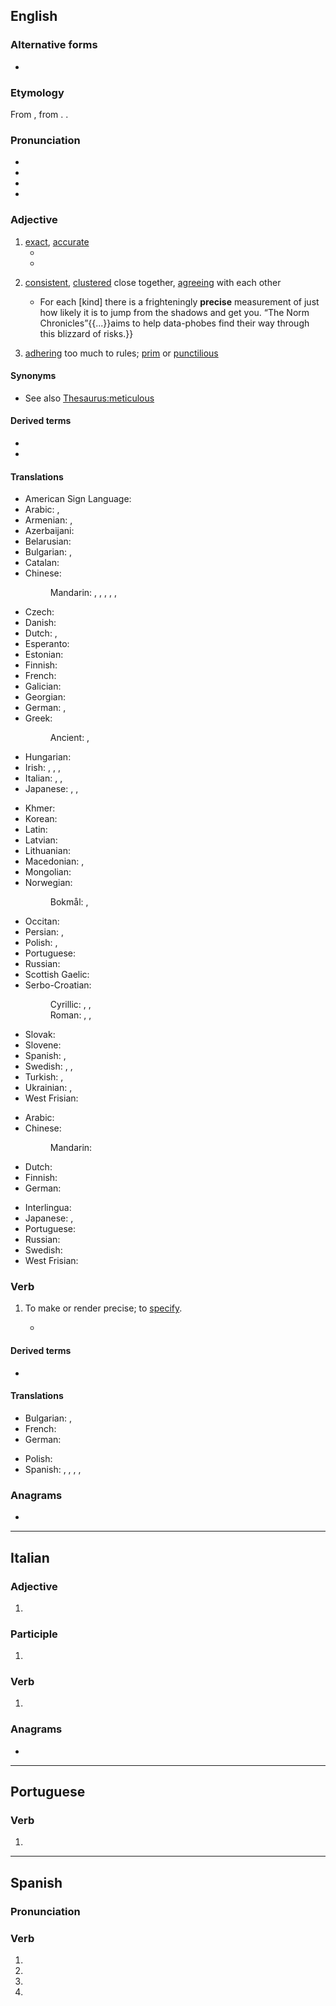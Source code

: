 {{also|précise|precisé|précisé}}
==English==

===Alternative forms===
* {{alter|en|præcise||archaic}}

===Etymology===
{{root|en|ine-pro|*preh₂-|*kh₂eyd-}}
From {{der|en|frm|précis}}, from {{der|en|la|praecisus}}. {{doublet|en|précis}}.

===Pronunciation===
* {{IPA|en|/pɹɪˈsaɪs/}}
* {{audio|en|LL-Q1860 (eng)-Vealhurl-precise.wav|Audio (RP)}}
* {{rhymes|en|aɪs}}
* {{hyphenation|en|pre|cise}}

===Adjective===
{{en-adj}}

# [[exact]], [[accurate]]
#* {{quote-book|en|year=1921|author=Bertrand Russell|title=[[S:The Analysis of Mind/Lecture IX|The Analysis of Mind]]|passage=A memory is "'''precise'''" when the occurrences that would verify it are narrowly circumscribed: for instance, "I met Jones" is '''precise''' as compared to "I met a man." A memory is "accurate" when it is both precise and true, i.e. in the above instance, if it was Jones I met.}}
#* {{quote-journal|1=en|year=2018|author=James Lambert|title=A multitude of ‘lishes’: The nomenclature of hybridity|journal=English World-Wide|page=7|url=https://www.researchgate.net/publication/318367113_A_multitude_of_lishes_The_nomenclature_of_hybridity
|text=Individually, some of these definitions fall into the common definitional trap of being overly '''precise'''.}}
#: {{ant|en|inexact|imprecise}}
# {{lb|en|sciences|of experimental results}} [[consistent]], [[cluster]]ed close together, [[agree]]ing with each other {{q|this does ''not'' mean that they cluster near the [[true]], [[correct]], or [[accurate]] value}}
#* {{quote-journal|en|date=2013-06-22|volume=407|issue=8841|page=76|magazine={{w|The Economist}}
|title=[http://www.economist.com/news/books-and-arts/21579801-making-sense-statistics-riddle-our-days-snakes-and-ladders Snakes and ladders]
|passage=Risk is everywhere.{{...}}For each [kind] there is a frighteningly '''precise''' measurement of just how likely it is to jump from the shadows and get you. “The Norm Chronicles”{{...}}aims to help data-phobes find their way through this blizzard of risks.}}
#: {{ant|en|inconsistent|varying}}
# [[adhere|adhering]] too much to rules; [[prim]] or [[punctilious]]

====Synonyms====
* See also [[Thesaurus:meticulous]]

====Derived terms====
* {{l|en|precisely}}
* {{l|en|prissy}}<!-- see etymology -->

====Translations====
{{trans-top|exact}}
* American Sign Language: {{t|ase|SmallO@NearTipThumb-PalmDown-SmallO@CenterChesthigh-PalmUp CirclesSurface Contact}}
* Arabic: {{t|ar|مَضْبُوط}}, {{t+|ar|دَقِيق}}
* Armenian: {{t+|hy|ճիշտ}}, {{t+|hy|ճշգրիտ}}
* Azerbaijani: {{t+|az|dəqiq}}
* Belarusian: {{t|be|дакла́дны}}
* Bulgarian: {{t+|bg|то́чен}}, {{t+|bg|преци́зен}}
* Catalan: {{t+|ca|precís}}
* Chinese:
*: Mandarin: {{t+|cmn|準確}}, {{t+|cmn|准确|tr=zhǔnquè}}, {{t+|cmn|正確}}, {{t+|cmn|正确|tr=zhèngquè}}, {{t+|cmn|精確}}, {{t+|cmn|精确|tr=jīngquè}}
* Czech: {{t+|cs|přesný}}
* Danish: {{t+|da|præcis}}
* Dutch: {{t+|nl|nauwkeurig}}, {{t+|nl|precies}}
* Esperanto: {{t+|eo|preciza}}
* Estonian: {{t+|et|täpne}}
* Finnish: {{t+|fi|tarkka}}
* French: {{t+|fr|précis}}
* Galician: {{t|gl|preciso}}
* Georgian: {{t|ka|ზუსტი}}
* German: {{t+|de|präzise}}, {{t+|de|genau}}
* Greek: {{t+|el|ακριβής}}
*: Ancient: {{t|grc|ἀκριβής}}, {{t|grc|ἀτρεκής}}
* Hungarian: {{t+|hu|pontos}}
* Irish: {{t|ga|cruinn}}, {{t|ga|beacht}}, {{t|ga|gonta}}, {{t|ga|pointeáilte}}
* Italian: {{t+|it|preciso}}, {{t+|it|esatto}}, {{t+|it|accurato}}
* Japanese: {{t+|ja|正確|tr=せいかくな, seikaku na|alt=正確な}}, {{t+|ja|精密|tr=せいみつな, seimitsu na|alt=精密な}}, {{t+|ja|厳密|tr=げんみつな, genmitsu na|alt=厳密な}}
{{trans-mid}}
* Khmer: {{t+|km|ត្រឹម|tr=trəm}}
* Korean: {{t+|ko|정확하다|tr=jeonghwak-han|alt=정확한}}
* Latin: {{t|la|exāctus}}
* Latvian: {{t|lv|precīzs}}
* Lithuanian: {{t+|lt|tikslus}}
* Macedonian: {{t|mk|то́чен}}, {{t|mk|пре́цизен}}
* Mongolian: {{t+|mn|нарийн}}
* Norwegian:
*: Bokmål: {{t+|no|presis}}, {{t+|no|nøyaktig}}
* Occitan: {{t+|oc|precís}}
* Persian: {{t+|fa|دقیق|tr=daqiq}}, {{t|fa|پرسون|tr=parsun}}
* Polish: {{t+|pl|dokładny}}, {{t+|pl|precyzyjny}}
* Portuguese: {{t+|pt|preciso}}
* Russian: {{t+|ru|то́чный}}
* Scottish Gaelic: {{t|gd|pongail}}
* Serbo-Croatian:
*: Cyrillic: {{t|sh|точан}}, {{t|sh|тачан}}, {{t|sh|прецизан}}
*: Roman: {{t+|sh|točan}}, {{t+|sh|tačan}}, {{t+|sh|precizan}}
* Slovak: {{t|sk|presný}}
* Slovene: {{t|sl|natančen}}
* Spanish: {{t+|es|preciso}}, {{t+|es|concreto|m}}
* Swedish: {{t+|sv|precis}}, {{t+|sv|noggrann}}, {{t+|sv|noga}}
* Turkish: {{t+|tr|dakik}}, {{t+|tr|kesin}}
* Ukrainian: {{t+|uk|то́чний}}, {{t|uk|докла́дний}}
* West Frisian: {{t|fy|preciis}}
{{trans-bottom}}

{{trans-top|(sciences) clustered close together}}
* Arabic: {{t-needed|ar}}
* Chinese:
*: Mandarin: {{t-needed|cmn}}
* Dutch: {{t|nl|precijs}}
* Finnish: {{t+|fi|tarkka}}
* German: {{t+|de|exakt}}
{{trans-mid}}
* Interlingua: {{t|ia|precise}}
* Japanese: {{t|ja|厳密な|tr=げんみつな, genmitsu na}}, {{t|ja|正確な|tr=せいかくな, seikaku na}}
* Portuguese: {{t+|pt|preciso}}
* Russian: {{t-needed|ru}}
* Swedish: {{t+|sv|noggrann}}
* West Frisian: {{t|fy|preciis}}
{{trans-bottom}}

===Verb===
{{en-verb}}

# {{lb|en|nonstandard|NNES|or|European Union|_|documents|transitive}} To make or render precise; to [[specify]].
#* {{quote-book|en|year=2011||title= Proposal for a REGULATION OF THE EUROPEAN PARLIAMENT AND OF THE COUNCIL on the Common Fisheries Policy |passage=This proposal for a new basic regulation is justified because there is a need '''to precise''' the objectives of the CFP.}}

====Derived terms====
* {{l|en|precising definition}}

====Translations====
{{trans-top|exact}}
* Bulgarian: {{t+|bg|уточнявам}}, {{t+|bg|прецизирам}}
* French: {{t+|fr|préciser}}
* German: {{t+|de|präzisieren}}
{{trans-mid}}
* Polish: {{t+|pl|precyzować}}
* Spanish: {{t+|es|precisar}}, {{t+|es|especificar}}, {{t+|es|concretar}}, {{t+|es|pormenorizar}}, {{t+|es|detallar}}
{{trans-bottom}}

===Anagrams===
* {{anagrams|en|a=ceeiprs|piecers|pierces|recipes}}

----

==Italian==

===Adjective===
{{head|it|adjective form}}

# {{adj form of|it|preciso||f|p}}

===Participle===
{{head|it|participle form|g=f-p}}

# {{inflection of|it|preciso||f|p}}

===Verb===
{{head|it|verb form}}

# {{inflection of|it|precidere||3|s|phis}}

===Anagrams===
* {{anagrams|it|perisce}}

----

==Portuguese==

===Verb===
{{head|pt|verb form}}

# {{pt-verb-form-of|precisar}}

----

==Spanish==

===Pronunciation===
{{es-IPA}}

===Verb===
{{head|es|verb form}}

# {{es-verb form of|ending=ar|mood=imperative|pers=2|formal=yes|number=singular|precisar}}
# {{es-verb form of|ending=ar|mood=subjunctive|tense=present|pers=1|number=singular|precisar}}
# {{es-verb form of|ending=ar|mood=subjunctive|tense=present|pers=2|formal=yes|number=singular|precisar}}
# {{es-verb form of|ending=ar|mood=subjunctive|tense=present|pers=3|number=singular|precisar}}